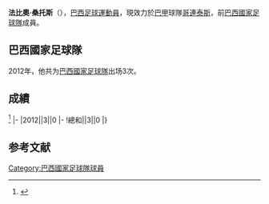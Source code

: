 {{blpsources|time=2017-01-22T10:41:25+00:00}}
{{expand|time=2017-01-22T10:41:25+00:00}}
{{noteTA
|G1=Football
|G2=南美球會
}}
{{Infobox football biography
| name = 法比奧·桑托斯<br />Fábio Santos
| image = Fábio_Santos_vs_Chelsea_2012_FIFA_Club_World_Cup_(cropped).jpg
| fullname = Fábio Santos Romeu
| birth_date = {{Birth date and age|1985|9|16}}
| cityofbirth = [[聖保羅_(巴西)|聖保羅]]
| countryofbirth = [[巴西|巴西]]
| height = 1.76 m
| position = [[後衛_(足球)|後衛]]
| currentclub  = [[哥連泰斯保利斯塔體育會|哥連泰斯]]
| clubnumber = 26
| youthyears1 = 2001–2002
| youthclubs1 = [[聖保羅足球會|聖保羅]]
| years1 = 2003–2008
| clubs1 = [[聖保羅足球會|聖保羅]]
| caps1 = 77
| goals1 = 4
| years2 = 2006
| clubs2 = → [[鹿島鹿角|鹿島鹿角]] (loan)
| caps2 = 20
| goals2 = 3
| years3 = 2007
| clubs3 = → [[高士路體育會|高士路]] (loan)
| caps3 = 14
| goals3 = 0
| years4 = 2008
| clubs4 = → [[摩納哥體育會足球會|摩納哥]] (loan)
| caps4 = 5
| goals4 = 1
| years5 = 2008
| clubs5 = → [[桑托斯足球俱乐部|桑托斯]] (loan)
| caps5 = 5
| goals5 = 0
| years6 = 2009–2010
| clubs6 = [[甘美奧阿雷格里港足球會|甘美奧]]
| caps6 = 69
| goals6 = 3
| years7 = 2011–2015
| clubs7 = [[哥連泰斯保利斯塔體育會|哥連泰斯]]
| caps7 = 169
| goals7 = 14
| years8 = 2015–2016
| clubs8 = [[藍十字|藍十字]]
| caps8 = 31
| goals8 = 3
| years9 = 2016–2020
| clubs9 = [[米内罗竞技俱乐部|米内罗]]
| caps9 = 162
| goals9 = 18
| years10 = 2020–
| clubs10 = [[哥連泰斯保利斯塔體育會|哥連泰斯]]
| caps10 = 0
| goals10 = 0
| nationalyears1 = 2005
| nationalteam1 = {{le|Brazil national under-20 football team||巴西U-20}}
| nationalcaps1 = 
| nationalgoals1 = 
| nationalyears2 = 2012–2017
| nationalteam2 = [[巴西國家足球隊|巴西]]
| nationalcaps2 = 4
| nationalgoals2 = 0
| club-update = 5 May 2019
| ntupdate = 25 January 2017
}}

'''法比奧·桑托斯'''（{{Bd|1985年|9月16日||}}），[[巴西|巴西]][[足球|足球]][[運動員|運動員]]，現效力於[[巴甲|巴甲]]球隊[[哥連泰斯保利斯塔體育會|哥連泰斯]]，前[[巴西國家足球隊|巴西國家足球隊]]成員。

==巴西國家足球隊==
2012年，他共为[[巴西國家足球隊|巴西國家足球隊]]出场3次。

==成績==
<ref>{{Cite web |url=http://www.national-football-teams.com/player/48758/Fabio_Santos.html |title=National Football Teams |access-date=2017-01-22 |archive-date=2014-04-26 |archive-url=https://web.archive.org/web/20140426004721/http://www.national-football-teams.com/player/48758/Fabio_Santos.html |dead-url=no }}</ref>
{{Football player national team statistics|BRA}}
|-
|2012||3||0
|-
!總和||3||0
|}

==参考文献==
{{Reflist}}

{{Soccer-player-stub}}
[[Category:巴西國家足球隊球員|Category:巴西國家足球隊球員]]
